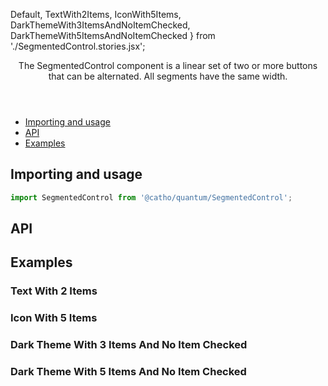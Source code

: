 


  Default,
  TextWith2Items,
  IconWith5Items,
  DarkThemeWith3ItemsAndNoItemChecked,
  DarkThemeWith5ItemsAndNoItemChecked
} from './SegmentedControl.stories.jsx';

<Meta title="SegmentedControl" component={SegmentedControl} />

<Header title="SegmentedControl">
  The SegmentedControl component is a linear set of two or more buttons that can be alternated. All segments have the same width.
</Header>

- [Importing and usage](#importing)
- [API](#api)
- [Examples](#examples)

## <a id="importing"></a>Importing and usage

```js
import SegmentedControl from '@catho/quantum/SegmentedControl';
```

<Canvas>
  <Story id="segmentedcontrol--default" />
</Canvas>

## <a id="api"></a>API

<ArgsTable of={SegmentedControl} />

## <a id="examples"></a>Examples

### Text With 2 Items

<Canvas>
  <Story id="segmentedcontrol--text-with-2-items" />
</Canvas>

### Icon With 5 Items

<Canvas>
  <Story id="segmentedcontrol--icon-with-5-items" />
</Canvas>

### Dark Theme With 3 Items And No Item Checked

<Canvas>
  <Story id="segmentedcontrol--dark-theme-with-3-items-and-no-item-checked" />
</Canvas>

### Dark Theme With 5 Items And No Item Checked

<Canvas>
  <Story id="segmentedcontrol--dark-theme-with-5-items-and-no-item-checked"  />
</Canvas>
